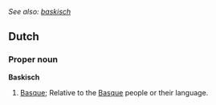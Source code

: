 ''See also: [[baskisch]]''
==Dutch==
===Proper noun===
'''Baskisch'''
#[[Basque]]; Relative to the [[Basque]] people or their language.